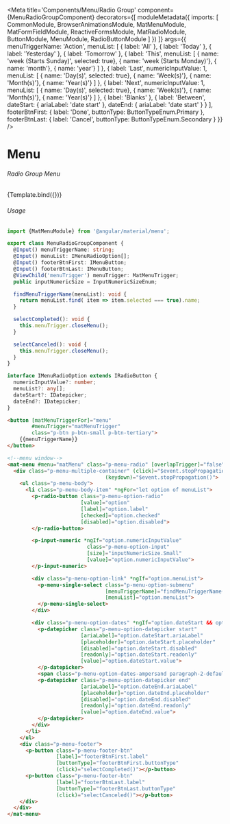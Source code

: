 


<Meta title='Components/Menu/Radio Group'
    component={MenuRadioGroupComponent}
    decorators={[
      moduleMetadata({
          imports: [
              CommonModule,
              BrowserAnimationsModule,
              MatMenuModule,
              MatFormFieldModule,
              ReactiveFormsModule,
              MatRadioModule,
              ButtonModule,
              MenuModule,
              RadioButtonModule
          ]
      })
    ]}
    args={{
      menuTriggerName: 'Action',
      menuList: [
       { label: 'All' },
        { label: 'Today' },
        { label: 'Yesterday' },
        { label: 'Tomorrow' },
        { label: 'This',
          menuList: [
             { name: 'week (Starts Sunday)', selected: true},
             { name: 'week (Starts Monday)'},
             { name: 'month'},
             { name: 'year'}
          ]
        },
        { label: 'Last',
          numericInputValue: 1,
          menuList: [
            { name: 'Day(s)', selected: true},
            { name: 'Week(s)'},
            { name: 'Month(s)'},
            { name: 'Year(s)'}
          ]
        },
        { label: 'Next',
          numericInputValue: 1,
          menuList: [
            { name: 'Day(s)', selected: true},
            { name: 'Week(s)'},
            { name: 'Month(s)'},
            { name: 'Year(s)'}
          ]
        },
        { label: 'Blanks' },
        { label: 'Between',
          dateStart: {
            ariaLabel: 'date start'
          },
          dateEnd: {
            ariaLabel: 'date start'
          }
        }
      ],
      footerBtnFirst: {
        label: 'Done',
        buttonType: ButtonTypeEnum.Primary
      },
      footerBtnLast: {
        label: 'Cancel',
        buttonType: ButtonTypeEnum.Secondary
      }
    }}
 />

# Menu


###### Radio Group Menu
<Canvas>
  <Story name="Radio"
    args={{
    }}>
    {Template.bind({})}
  </Story>
</Canvas>

###### Usage
```ts
import {MatMenuModule} from '@angular/material/menu';

export class MenuRadioGroupComponent {
  @Input() menuTriggerName: string;
  @Input() menuList: IMenuRadioOption[];
  @Input() footerBtnFirst: IMenuButton;
  @Input() footerBtnLast: IMenuButton;
  @ViewChild('menuTrigger') menuTrigger: MatMenuTrigger;
  public inputNumericSize = InputNumericSizeEnum;

  findMenuTriggerName(menuList): void {
    return menuList.find( item => item.selected === true).name;
  }

  selectCompleted(): void {
    this.menuTrigger.closeMenu();
  }

  selectCanceled(): void {
    this.menuTrigger.closeMenu();
  }
}

interface IMenuRadioOption extends IRadioButton {
  numericInputValue?: number;
  menuList?: any[];
  dateStart?: IDatepicker;
  dateEnd?: IDatepicker;
}
```
```html
<button [matMenuTriggerFor]="menu"
        #menuTrigger="matMenuTrigger"
        class="p-btn p-btn-small p-btn-tertiary">
    {{menuTriggerName}}
</button>

<!--menu window-->
<mat-menu #menu="matMenu" class="p-menu-radio" [overlapTrigger]="false">
  <div class="p-menu-multiple-container" (click)="$event.stopPropagation()"
                                (keydown)="$event.stopPropagation()">
    <ul class="p-menu-body">
      <li class="p-menu-body-item" *ngFor="let option of menuList">
        <p-radio-button class="p-menu-option-radio"
                        [value]="option"
                        [label]="option.label"
                        [checked]="option.checked"
                        [disabled]="option.disabled">
        </p-radio-button>

        <p-input-numeric *ngIf="option.numericInputValue"
                          class="p-menu-option-input"
                          [size]="inputNumericSize.Small"
                          [value]="option.numericInputValue">
        </p-input-numeric>

        <div class="p-menu-option-link" *ngIf="option.menuList">
          <p-menu-single-select class="p-menu-option-submenu"
                                [menuTriggerName]="findMenuTriggerName(option.menuList)"
                                [menuList]="option.menuList">
          </p-menu-single-select>
        </div>

        <div class="p-menu-option-dates" *ngIf="option.dateStart && option.dateEnd">
          <p-datepicker class="p-menu-option-datepicker start"
                        [ariaLabel]="option.dateStart.ariaLabel"
                        [placeholder]="option.dateStart.placeholder"
                        [disabled]="option.dateStart.disabled"
                        [readonly]="option.dateStart.readonly"
                        [value]="option.dateStart.value">
          </p-datepicker>
          <span class="p-menu-option-dates-ampersand paragraph-2-default">and</span>
          <p-datepicker class="p-menu-option-datepicker end"
                        [ariaLabel]="option.dateEnd.ariaLabel"
                        [placeholder]="option.dateEnd.placeholder"
                        [disabled]="option.dateEnd.disabled"
                        [readonly]="option.dateEnd.readonly"
                        [value]="option.dateEnd.value">
          </p-datepicker>
        </div>
      </li>
    </ul>
    <div class="p-menu-footer">
      <p-button class="p-menu-footer-btn"
                [label]="footerBtnFirst.label"
                [buttonType]="footerBtnFirst.buttonType"
                (click)="selectCompleted()"></p-button>
      <p-button class="p-menu-footer-btn"
                [label]="footerBtnLast.label"
                [buttonType]="footerBtnLast.buttonType"
                (click)="selectCanceled()"></p-button>
    </div>
  </div>
</mat-menu>
```
